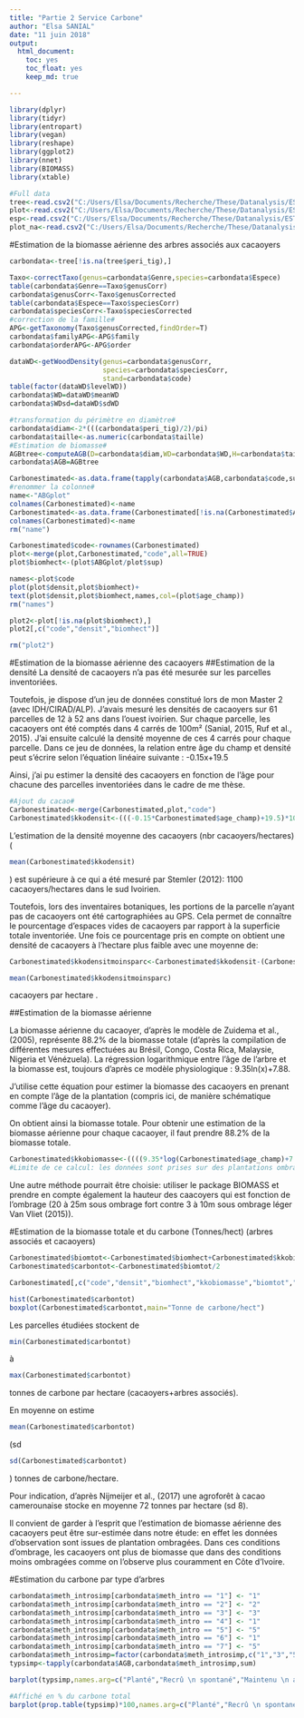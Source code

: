 ```yaml
---
title: "Partie 2 Service Carbone"
author: "Elsa SANIAL"
date: "11 juin 2018"
output: 
  html_document:
    toc: yes
    toc_float: yes
    keep_md: true

---
```

```r
library(dplyr)
library(tidyr)
library(entropart)
library(vegan)
library(reshape)
library(ggplot2)
library(nnet)
library(BIOMASS)
library(xtable)
```
```r
#Full data 
tree<-read.csv2("C:/Users/Elsa/Documents/Recherche/These/Datanalysis/ESThesis/tree.csv",na.string="")
plot<-read.csv2("C:/Users/Elsa/Documents/Recherche/These/Datanalysis/ESThesis/plot.csv")
esp<-read.csv2("C:/Users/Elsa/Documents/Recherche/These/Datanalysis/ESThesis/esp.csv")
plot_na<-read.csv2("C:/Users/Elsa/Documents/Recherche/These/Datanalysis/ESThesis/plot2.csv")
```
#Estimation de la biomasse aérienne des arbres associés aux cacaoyers
```r
carbondata<-tree[!is.na(tree$peri_tig),]
```

```r
Taxo<-correctTaxo(genus=carbondata$Genre,species=carbondata$Espece)
table(carbondata$Genre==Taxo$genusCorr)
carbondata$genusCorr<-Taxo$genusCorrected
table(carbondata$Espece==Taxo$speciesCorr)
carbondata$speciesCorr<-Taxo$speciesCorrected
#correction de la famille#
APG<-getTaxonomy(Taxo$genusCorrected,findOrder=T)
carbondata$familyAPG<-APG$family
carbondata$orderAPG<-APG$order
```

```r
dataWD<-getWoodDensity(genus=carbondata$genusCorr,
                       species=carbondata$speciesCorr,
                       stand=carbondata$code)
table(factor(dataWD$levelWD))
carbondata$WD=dataWD$meanWD
carbondata$WDsd=dataWD$sdWD
```

```r
#transformation du périmètre en diamètre#
carbondata$diam<-2*(((carbondata$peri_tig)/2)/pi)
carbondata$taille<-as.numeric(carbondata$taille)
#Estimation de biomasse#
AGBtree<-computeAGB(D=carbondata$diam,WD=carbondata$WD,H=carbondata$taille)
carbondata$AGB=AGBtree
```

```r
Carbonestimated<-as.data.frame(tapply(carbondata$AGB,carbondata$code,sum))
#renommer la colonne#
name<-"ABGplot"
colnames(Carbonestimated)<-name
Carbonestimated<-as.data.frame(Carbonestimated[!is.na(Carbonestimated$ABGplot),])
colnames(Carbonestimated)<-name
rm("name")
```

```r
Carbonestimated$code<-rownames(Carbonestimated)
plot<-merge(plot,Carbonestimated,"code",all=TRUE)
plot$biomhect<-(plot$ABGplot/plot$sup)
```

```r
names<-plot$code
plot(plot$densit,plot$biomhect)+
text(plot$densit,plot$biomhect,names,col=(plot$age_champ))
rm("names")
```
```r
plot2<-plot[!is.na(plot$biomhect),]
plot2[,c("code","densit","biomhect")]
```

```r
rm("plot2")
```
#Estimation de la biomasse aérienne des cacaoyers
##Estimation de la densité
La densité de cacaoyers n'a pas été mesurée sur les parcelles inventoriées. 

Toutefois, je dispose d'un jeu de données constitué lors de mon Master 2 (avec IDH/CIRAD/ALP). J'avais mesuré les densités de cacaoyers sur 61 parcelles de 12 à 52 ans dans l'ouest ivoirien. Sur chaque parcelle, les cacaoyers ont été comptés dans 4 carrés de 100m² (Sanial, 2015, Ruf et al., 2015). J'ai ensuite calculé la densité moyenne de ces 4 carrés pour chaque parcelle. 
Dans ce jeu de données, la relation entre âge du champ et densité peut s'écrire selon l'équation linéaire suivante : -0.15x+19.5

Ainsi, j'ai pu estimer la densité des cacaoyers en fonction de l'âge pour chacune des parcelles inventoriées dans le cadre de me thèse. 

```r
#Ajout du cacao#
Carbonestimated<-merge(Carbonestimated,plot,"code")
Carbonestimated$kkodensit<-(((-0.15*Carbonestimated$age_champ)+19.5)*100)
```

L'estimation de la densité moyenne des cacaoyers (nbr cacaoyers/hectares) (
```r
mean(Carbonestimated$kkodensit)
```
) est supérieure à ce qui a été mesuré par Stemler (2012): 1100 cacaoyers/hectares dans le sud Ivoirien. 

Toutefois, lors des inventaires botaniques, les portions de la parcelle n'ayant pas de cacaoyers ont été cartographiées au GPS. Cela permet de connaître le pourcentage d'espaces vides de cacaoyers par rapport à la superficie totale inventoriée. Une fois ce pourcentage pris en compte on obtient une densité de cacaoyers à l'hectare plus faible avec une moyenne de:

```r
Carbonestimated$kkodensitmoinsparc<-Carbonestimated$kkodensit-(Carbonestimated$kkodensit*Carbonestimated$parc/100)
```
```r
mean(Carbonestimated$kkodensitmoinsparc)
```
 cacaoyers par hectare .

##Estimation de la biomasse aérienne

La biomasse aérienne du cacaoyer, d'après le modèle de Zuidema et al.,(2005), représente 88.2% de la biomasse totale (d'après la compilation de différentes mesures effectuées au Brésil, Congo, Costa Rica, Malaysie, Nigeria et Vénézuela). 
La régression logarithmique entre l'âge de l'arbre et la biomasse est, toujours d'après ce modèle physiologique : 
9.35ln(x)+7.88. 

J'utilise cette équation pour estimer la biomasse des cacaoyers en prenant en compte l'âge de la plantation (compris ici, de manière schématique comme l'âge du cacaoyer). 

On obtient ainsi la biomasse totale. Pour obtenir une estimation de la biomasse aérienne pour chaque cacaoyer, il faut prendre 88.2% de la biomasse totale.

```r
Carbonestimated$kkobiomasse<-((((9.35*log(Carbonestimated$age_champ)+7.87)*88.2)/100)*Carbonestimated$kkodensitmoinsparc)/1000
#Limite de ce calcul: les données sont prises sur des plantations ombragées, donc avec plus de biomasse cacaoyère. 
```

Une autre méthode pourrait être choisie: utiliser le package BIOMASS et prendre en compte également la hauteur des caacoyers qui est fonction de l'ombrage (20 à 25m sous ombrage fort contre 3 à 10m sous ombrage léger Van Vliet (2015)). 


#Estimation de la biomasse totale et du carbone (Tonnes/hect) (arbres associés et cacaoyers)
```r
Carbonestimated$biomtot<-Carbonestimated$biomhect+Carbonestimated$kkobiomasse
Carbonestimated$carbontot<-Carbonestimated$biomtot/2
```

```r
Carbonestimated[,c("code","densit","biomhect","kkobiomasse","biomtot","carbontot")]
```
```r
hist(Carbonestimated$carbontot)
boxplot(Carbonestimated$carbontot,main="Tonne de carbone/hect")
```

Les parcelles étudiées stockent de
```r
min(Carbonestimated$carbontot)
```
à
```r
max(Carbonestimated$carbontot)
```
tonnes de carbone par hectare (cacaoyers+arbres associés). 

En moyenne on estime 
```r
mean(Carbonestimated$carbontot)
```
(sd
```r
sd(Carbonestimated$carbontot)
```
) tonnes de carbone/hectare. 

Pour indication, d'après Nijmeijer et al., (2017) une agroforêt à cacao camerounaise stocke en moyenne 72 tonnes par hectare (sd 8). 

Il convient de garder à l'esprit que l'estimation de biomasse aérienne des cacaoyers peut être sur-estimée dans notre étude: en effet les données d'observation sont issues de plantation ombragées. Dans ces conditions d'ombrage, les cacaoyers ont plus de biomasse que dans des conditions moins ombragées comme on l'observe plus couramment en Côte d'Ivoire. 

#Estimation du carbone par type d'arbres

```r
carbondata$meth_introsimp[carbondata$meth_intro == "1"] <- "1"
carbondata$meth_introsimp[carbondata$meth_intro == "2"] <- "2"
carbondata$meth_introsimp[carbondata$meth_intro == "3"] <- "3"
carbondata$meth_introsimp[carbondata$meth_intro == "4"] <- "1"
carbondata$meth_introsimp[carbondata$meth_intro == "5"] <- "5"
carbondata$meth_introsimp[carbondata$meth_intro == "6"] <- "1"
carbondata$meth_introsimp[carbondata$meth_intro == "7"] <- "5"
carbondata$meth_introsimp=factor(carbondata$meth_introsimp,c("1","3","5","2"))
typsimp<-tapply(carbondata$AGB,carbondata$meth_introsimp,sum)
```
```r
barplot(typsimp,names.arg=c("Planté","Recrû \n spontané","Maintenu \n au défrichement","Don \n certification"),space=0.5,main="Carbone total estimé \n par type de mode d'introduction de l'arbre",ylab="Carbone estimé (tonnes par hectare)",xlab="Mode d'introduction",border=NA,col=grey.colors(4))

#Affiché en % du carbone total
barplot(prop.table(typsimp)*100,names.arg=c("Planté","Recrû \n spontané","Maintenu \n au défrichement","Don \n certification"),space=0.5,main="Carbone total estimé \n par type de mode d'introduction de l'arbre",ylab="Carbone estimé (% carbone total)",xlab="Mode d'introduction",border=NA,col=grey.colors(4))
```

